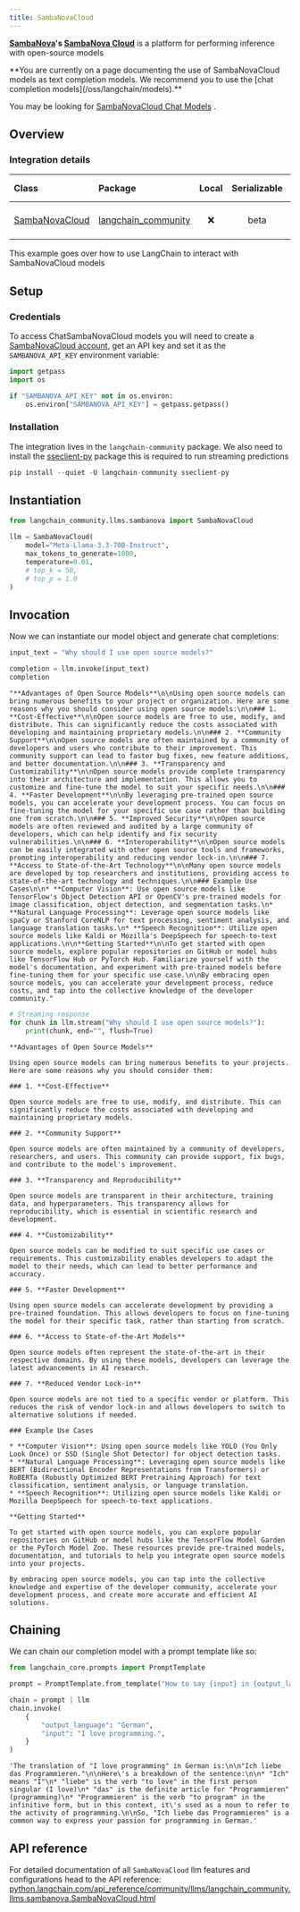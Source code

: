 ```yaml
---
title: SambaNovaCloud
---
```


**[SambaNova](https://sambanova.ai/)'s [SambaNova Cloud](https://cloud.sambanova.ai/)** is a platform for performing inference with open-source models

<Warning>
**You are currently on a page documenting the use of SambaNovaCloud models as text completion models. We recommend you to use the [chat completion models](/oss/langchain/models).**

You may be looking for [SambaNovaCloud Chat Models](/oss/integrations/chat/sambanova/) .
</Warning>

## Overview

### Integration details

| Class | Package | Local | Serializable | JS support | Downloads | Version |
| :--- | :--- | :---: | :---: |  :---: | :---: | :---: |
| [SambaNovaCloud](https://python.langchain.com/api_reference/community/llms/langchain_community.llms.sambanova.SambaNovaCloud.html) | [langchain_community](https://python.langchain.com/api_reference/community/index.html) | ❌ | beta | ❌ | ![PyPI - Downloads](https://img.shields.io/pypi/dm/langchain_community?style=flat-square&label=%20) | ![PyPI - Version](https://img.shields.io/pypi/v/langchain_community?style=flat-square&label=%20) |

This example goes over how to use LangChain to interact with SambaNovaCloud models

## Setup

### Credentials

To access ChatSambaNovaCloud models you will need to create a [SambaNovaCloud account](https://cloud.sambanova.ai/), get an API key and set it as the `SAMBANOVA_API_KEY` environment variable:

```python
import getpass
import os

if "SAMBANOVA_API_KEY" not in os.environ:
    os.environ["SAMBANOVA_API_KEY"] = getpass.getpass()
```

### Installation

The integration lives in the `langchain-community` package. We also need  to install the [sseclient-py](https://pypi.org/project/sseclient-py/) package this is required to run streaming predictions

```python
pip install --quiet -U langchain-community sseclient-py
```

## Instantiation

```python
from langchain_community.llms.sambanova import SambaNovaCloud

llm = SambaNovaCloud(
    model="Meta-Llama-3.3-70B-Instruct",
    max_tokens_to_generate=1000,
    temperature=0.01,
    # top_k = 50,
    # top_p = 1.0
)
```

## Invocation

Now we can instantiate our model object and generate chat completions:

```python
input_text = "Why should I use open source models?"

completion = llm.invoke(input_text)
completion
```

```output
"**Advantages of Open Source Models**\n\nUsing open source models can bring numerous benefits to your project or organization. Here are some reasons why you should consider using open source models:\n\n### 1. **Cost-Effective**\n\nOpen source models are free to use, modify, and distribute. This can significantly reduce the costs associated with developing and maintaining proprietary models.\n\n### 2. **Community Support**\n\nOpen source models are often maintained by a community of developers and users who contribute to their improvement. This community support can lead to faster bug fixes, new feature additions, and better documentation.\n\n### 3. **Transparency and Customizability**\n\nOpen source models provide complete transparency into their architecture and implementation. This allows you to customize and fine-tune the model to suit your specific needs.\n\n### 4. **Faster Development**\n\nBy leveraging pre-trained open source models, you can accelerate your development process. You can focus on fine-tuning the model for your specific use case rather than building one from scratch.\n\n### 5. **Improved Security**\n\nOpen source models are often reviewed and audited by a large community of developers, which can help identify and fix security vulnerabilities.\n\n### 6. **Interoperability**\n\nOpen source models can be easily integrated with other open source tools and frameworks, promoting interoperability and reducing vendor lock-in.\n\n### 7. **Access to State-of-the-Art Technology**\n\nMany open source models are developed by top researchers and institutions, providing access to state-of-the-art technology and techniques.\n\n### Example Use Cases\n\n* **Computer Vision**: Use open source models like TensorFlow's Object Detection API or OpenCV's pre-trained models for image classification, object detection, and segmentation tasks.\n* **Natural Language Processing**: Leverage open source models like spaCy or Stanford CoreNLP for text processing, sentiment analysis, and language translation tasks.\n* **Speech Recognition**: Utilize open source models like Kaldi or Mozilla's DeepSpeech for speech-to-text applications.\n\n**Getting Started**\n\nTo get started with open source models, explore popular repositories on GitHub or model hubs like TensorFlow Hub or PyTorch Hub. Familiarize yourself with the model's documentation, and experiment with pre-trained models before fine-tuning them for your specific use case.\n\nBy embracing open source models, you can accelerate your development process, reduce costs, and tap into the collective knowledge of the developer community."
```

```python
# Streaming response
for chunk in llm.stream("Why should I use open source models?"):
    print(chunk, end="", flush=True)
```

```output
**Advantages of Open Source Models**

Using open source models can bring numerous benefits to your projects. Here are some reasons why you should consider them:

### 1. **Cost-Effective**

Open source models are free to use, modify, and distribute. This can significantly reduce the costs associated with developing and maintaining proprietary models.

### 2. **Community Support**

Open source models are often maintained by a community of developers, researchers, and users. This community can provide support, fix bugs, and contribute to the model's improvement.

### 3. **Transparency and Reproducibility**

Open source models are transparent in their architecture, training data, and hyperparameters. This transparency allows for reproducibility, which is essential in scientific research and development.

### 4. **Customizability**

Open source models can be modified to suit specific use cases or requirements. This customizability enables developers to adapt the model to their needs, which can lead to better performance and accuracy.

### 5. **Faster Development**

Using open source models can accelerate development by providing a pre-trained foundation. This allows developers to focus on fine-tuning the model for their specific task, rather than starting from scratch.

### 6. **Access to State-of-the-Art Models**

Open source models often represent the state-of-the-art in their respective domains. By using these models, developers can leverage the latest advancements in AI research.

### 7. **Reduced Vendor Lock-in**

Open source models are not tied to a specific vendor or platform. This reduces the risk of vendor lock-in and allows developers to switch to alternative solutions if needed.

### Example Use Cases

* **Computer Vision**: Using open source models like YOLO (You Only Look Once) or SSD (Single Shot Detector) for object detection tasks.
* **Natural Language Processing**: Leveraging open source models like BERT (Bidirectional Encoder Representations from Transformers) or RoBERTa (Robustly Optimized BERT Pretraining Approach) for text classification, sentiment analysis, or language translation.
* **Speech Recognition**: Utilizing open source models like Kaldi or Mozilla DeepSpeech for speech-to-text applications.

**Getting Started**

To get started with open source models, you can explore popular repositories on GitHub or model hubs like the TensorFlow Model Garden or the PyTorch Model Zoo. These resources provide pre-trained models, documentation, and tutorials to help you integrate open source models into your projects.

By embracing open source models, you can tap into the collective knowledge and expertise of the developer community, accelerate your development process, and create more accurate and efficient AI solutions.
```

## Chaining

We can chain our completion model with a prompt template like so:

```python
from langchain_core.prompts import PromptTemplate

prompt = PromptTemplate.from_template("How to say {input} in {output_language}:\n")

chain = prompt | llm
chain.invoke(
    {
        "output_language": "German",
        "input": "I love programming.",
    }
)
```

```output
'The translation of "I love programming" in German is:\n\n"Ich liebe das Programmieren."\n\nHere\'s a breakdown of the sentence:\n\n* "Ich" means "I"\n* "liebe" is the verb "to love" in the first person singular (I love)\n* "das" is the definite article for "Programmieren" (programming)\n* "Programmieren" is the verb "to program" in the infinitive form, but in this context, it\'s used as a noun to refer to the activity of programming.\n\nSo, "Ich liebe das Programmieren" is a common way to express your passion for programming in German.'
```

## API reference

For detailed documentation of all `SambaNovaCloud` llm features and configurations head to the API reference: [python.langchain.com/api_reference/community/llms/langchain_community.llms.sambanova.SambaNovaCloud.html](https://python.langchain.com/api_reference/community/llms/langchain_community.llms.sambanova.SambaNovaCloud.html)

